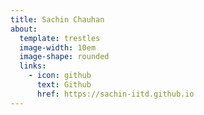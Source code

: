 ```yaml
---
title: Sachin Chauhan
about:
  template: trestles
  image-width: 10em
  image-shape: rounded
  links:
    - icon: github
      text: Github
      href: https://sachin-iitd.github.io
---
```



